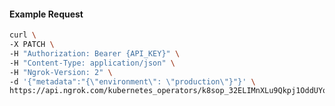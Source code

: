 
#### Example Request

```bash
curl \
-X PATCH \
-H "Authorization: Bearer {API_KEY}" \
-H "Content-Type: application/json" \
-H "Ngrok-Version: 2" \
-d '{"metadata":"{\"environment\": \"production\"}"}' \
https://api.ngrok.com/kubernetes_operators/k8sop_32ELIMnXLu9Qkpj1OddUYoLIHfT
```
